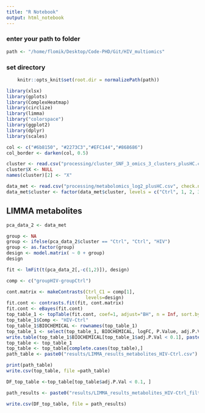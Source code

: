 ```yaml
---
title: "R Notebook"
output: html_notebook
---
```


### enter your path to folder
```r
path <- "/home/flomik/Desktop/Code-PHD/Git/HIV_multiomics"
```

### set directory
```r
    knitr::opts_knit$set(root.dir = normalizePath(path)) 
```

```r
library(xlsx)
library(gplots)
library(ComplexHeatmap)
library(circlize)
library(limma)
library("colorspace")
library(ggplot2)
library(dplyr)
library(scales)
```

```r
col <- c("#6b8150", "#2273C3","#EFC144","#868686")
col_border <- darken(col, 0.5)
```

```r
cluster <- read.csv("processing/cluster_SNF_3_omics_3_clusters_plusHC.csv")
cluster$X <- NULL
names(cluster)[2] <- "X"
```

```r
data_met <- read.csv("processing/metabolomics_log2_plusHC.csv", check.names = FALSE)
data_met$cluster <- factor(data_met$cluster, levels = c("Ctrl", 1, 2, 3))
```

## LIMMA metabolites
```r
pca_data_2 <- data_met
```

```r
group <- NA
group <- ifelse(pca_data_2$cluster == "Ctrl", "Ctrl", "HIV")
group <- as.factor(group)
design <- model.matrix( ~ 0 + group)
design
```

```r
fit <- lmFit(t(pca_data_2[,-c(1,2)]), design)
```

```r
comp <- c("groupHIV-groupCtrl")
```

```r
cont.matrix <- makeContrasts(Ctrl_C1 = comp[1],
                             levels=design)
fit.cont <- contrasts.fit(fit, cont.matrix)
fit.cont <- eBayes(fit.cont)
top_table_1 <- topTable(fit.cont, coef=1, adjust="BH", n = Inf, sort.by = "P")
top_table_1$Comp <- "HIV-Ctrl"
top_table_1$BIOCHEMICAL <- rownames(top_table_1)
top_table_1 <- select(top_table_1, BIOCHEMICAL, logFC, P.Value, adj.P.Val, Comp)
write.table(top_table_1$BIOCHEMICAL[top_table_1$adj.P.Val < 0.1], paste0("processing/GSEA/met_HIV-Ctrl.txt"), quote = FALSE, row.names = F)
top_table <- top_table_1
top_table <- top_table[complete.cases(top_table),]
path_table <- paste0("results/LIMMA_results_metabolites_HIV-Ctrl.csv")

print(path_table)
write.csv(top_table, file =path_table)

DF_top_table <-top_table[top_table$adj.P.Val < 0.1, ]

path_results <- paste0("results/LIMMA_results_metabolites_HIV-Ctrl_filt.csv")

write.csv(DF_top_table, file = path_results)
```



